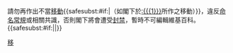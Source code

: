 {{{icon|[[File:Nuvola apps important.svg|25px]] }}}請勿再作出不當[[Wikipedia:移動|移動]]{{<includeonly>safesubst:</includeonly>#if:{{{1|}}}|（如閣下於[[:{{{1}}}]]所作之移動）}}，違反[[Wikipedia:命名常規|命名常規]]或相關共識，否則閣下將會遭受[[Wikipedia:封禁方針|封禁]]，暫時不可編輯維基百科。{{<includeonly>safesubst:</includeonly>#if:{{{2|}}}|{{{2}}}|}}<!-- Template:uw-move3 --><noinclude>
{{Templatesnotice|series = uw-move|max = 5}}
[[Category:用戶警告模板|移]]
</noinclude>